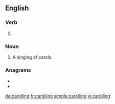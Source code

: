 ==English==

===Verb===
{{head|en|present participle}}

# {{label|en|British|Canada}} {{present participle of|carol|lang=en|nocat=1}}

===Noun===
{{en-noun}}

# A singing of carols.

===Anagrams===
* {{l|en|collaring}}
* {{l|en|local ring}}

[[de:carolling]]
[[fr:carolling]]
[[simple:carolling]]
[[vi:carolling]]